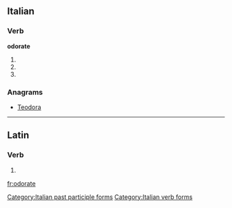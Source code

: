 ==Italian==

===Verb===
'''odorate'''

# {{conjugation of|odorare||2|p|pres|ind|lang=it}}
# {{conjugation of|odorare||2|p|imp|lang=it}}
# {{form of|[[feminine|Feminine]] plural|odorato}}

===Anagrams===
* [[Teodora#Italian|Teodora]]

[[Category:Italian past participle forms]]
[[Category:Italian verb forms]]

----

==Latin==

===Verb===
{{la-verb-form|odōrāte}}

# {{conjugation of|odoro|odōrō|2|p|pres|act|imp|lang=la}}
{{count page|[[Wiktionary:Page count]]}}

[[fr:odorate]]